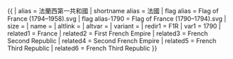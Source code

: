 {{ {{{1<noinclude>|country showdata</noinclude>}}}
| alias = 法蘭西第一共和國
| shortname alias = 法國
| flag alias = Flag of France (1794–1958).svg
| flag alias-1790 = Flag of France (1790–1794).svg
| size = {{{size|}}}
| name = {{{name|}}}
| altlink = {{{altlink|}}}
| altvar = {{{altvar|}}}
| variant = {{{variant|}}}
<noinclude>
| redir1 = F1R
| var1 = 1790
| related1 = France
| related2 = First French Empire
| related3 = French Second Republic
| related4 = Second French Empire
| related5 = French Third Republic
| related6 = French Third Republic
</noinclude>
}}